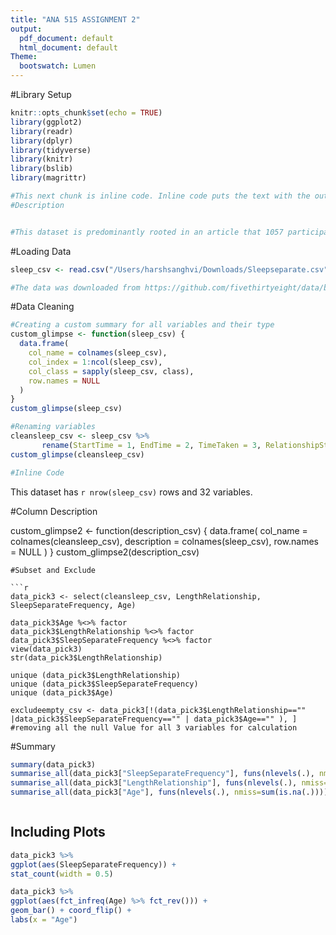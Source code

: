 ```yaml
---
title: "ANA 515 ASSIGNMENT 2"
output:
  pdf_document: default
  html_document: default
Theme:
  bootswatch: Lumen
---
```


#Library Setup

```r
knitr::opts_chunk$set(echo = TRUE)
library(ggplot2)
library(readr)
library(dplyr)
library(tidyverse)
library(knitr)
library(bslib)
library(magrittr)
```

```r
#This next chunk is inline code. Inline code puts the text with the output of the function in my document.
#Description


#This dataset is predominantly rooted in an article that 1057 participants responded to about their sleeping patterns while in a relationship. The goal was to measure the frequency of how often people in a relationship sleep separately and if various factors like quality of sleep or intimacy were affected by sleeping on a separate beds and measuring how many people take actions of sleeping in separate beds. The data was collected via a questionnaire online. The extract from the raw file was difficult as there were similarly named column headers and tons of data missing. so intial steps of cleaning the data such that each column had a proper name was taken and the file was saved as a csv in the local folder. The file is a comma separated text file.

```

#Loading Data

```r
sleep_csv <- read.csv("/Users/harshsanghvi/Downloads/Sleepseparate.csv")

#The data was downloaded from https://github.com/fivethirtyeight/data/blob/master/sleeping-alone-data/sleeping-alone-data.csv and data cleaning was done on the csv file with all column headers realigned and approriately filled on google sheets. 

```

#Data Cleaning

```r


#Creating a custom summary for all variables and their type
custom_glimpse <- function(sleep_csv) {
  data.frame(
    col_name = colnames(sleep_csv),
    col_index = 1:ncol(sleep_csv),
    col_class = sapply(sleep_csv, class),
    row.names = NULL
  )
}
custom_glimpse(sleep_csv)

#Renaming variables
cleansleep_csv <- sleep_csv %>% 
       rename(StartTime = 1, EndTime = 2, TimeTaken = 3, RelationshipStatus = 4, LengthRelationship = 5, SleepSeparateFrequency = 6, TotalCountForSleepSeparate = 7, SleepSeparateSelfLocation = 8, SleepSeparateSelfLocationOther = 9, SleepSeparatePartnerLocation = 10,SleepSeparatePartnerLocationOther = 11, ReasonSnores = 12, ReasonBathroomUsage = 13, ReasonSick = 14 , ReasonNoIntimacy = 15, ReasonTempPreference = 16, ReasonFightOrArgument = 17, ReasonNotEnoughSpace = 18, ReasonNotShareCover = 19, ReasonChildNeedsParent = 20, ReasonDifferentSleepSchedules = 21, SleptSeparateFirstTime = 22, SeparateHelpedToStayTogether = 23, SeparateHelpedSleepQuality = 24, SeparateHelpedToSexLife = 25, Occupation =26 , OccupactionOther = 27, Gender = 28, Age = 29, HouseholdIncome = 30, Education = 31, Region = 32)
custom_glimpse(cleansleep_csv)

```

```r
#Inline Code
```
This dataset has `r nrow(sleep_csv)` rows and 32 variables.


#Column Description



custom_glimpse2 <- function(description_csv) {
  data.frame(
    col_name = colnames(cleansleep_csv),
    description = colnames(sleep_csv),
    row.names = NULL
  )
}
custom_glimpse2(description_csv)

```
#Subset and Exclude

```r

data_pick3 <- select(cleansleep_csv, LengthRelationship, SleepSeparateFrequency, Age)

data_pick3$Age %<>% factor
data_pick3$LengthRelationship %<>% factor
data_pick3$SleepSeparateFrequency %<>% factor
view(data_pick3)
str(data_pick3$LengthRelationship)

unique (data_pick3$LengthRelationship)
unique (data_pick3$SleepSeparateFrequency)
unique (data_pick3$Age)

excludeempty_csv <- data_pick3[!(data_pick3$LengthRelationship=="" |data_pick3$SleepSeparateFrequency=="" | data_pick3$Age=="" ), ] #removing all the null Value for all 3 variables for calculation

```


#Summary

```r
 
summary(data_pick3)
summarise_all(data_pick3["SleepSeparateFrequency"], funs(nlevels(.), nmiss=sum(is.na(.))))
summarise_all(data_pick3["LengthRelationship"], funs(nlevels(.), nmiss=sum(is.na(.))))
summarise_all(data_pick3["Age"], funs(nlevels(.), nmiss=sum(is.na(.))))



```


## Including Plots

```R
data_pick3 %>%
ggplot(aes(SleepSeparateFrequency)) +
stat_count(width = 0.5)
```

```r
data_pick3 %>%
ggplot(aes(fct_infreq(Age) %>% fct_rev())) +
geom_bar() + coord_flip() +
labs(x = "Age")
```
